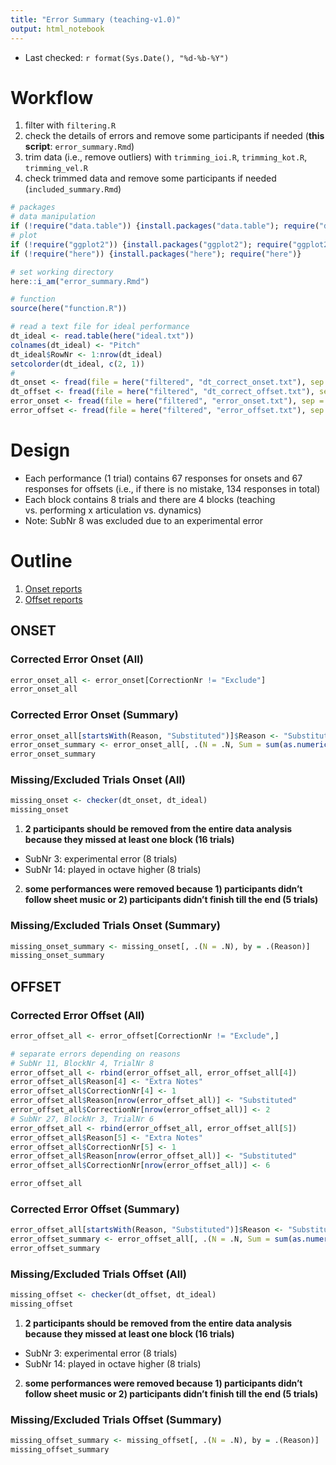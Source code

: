 ```yaml
---
title: "Error Summary (teaching-v1.0)"
output: html_notebook
---
```


- Last checked: `r format(Sys.Date(), "%d-%b-%Y")`

# Workflow
1. filter with `filtering.R`
2. check the details of errors and remove some participants if needed (**this script**: `error_summary.Rmd`)
3. trim data (i.e., remove outliers) with `trimming_ioi.R`, `trimming_kot.R`, `trimming_vel.R`
4. check trimmed data and remove some participants if needed (`included_summary.Rmd`)

```r
# packages
# data manipulation
if (!require("data.table")) {install.packages("data.table"); require("data.table")}
# plot
if (!require("ggplot2")) {install.packages("ggplot2"); require("ggplot2")}
if (!require("here")) {install.packages("here"); require("here")}

# set working directory
here::i_am("error_summary.Rmd")

# function
source(here("function.R"))

# read a text file for ideal performance
dt_ideal <- read.table(here("ideal.txt"))
colnames(dt_ideal) <- "Pitch"
dt_ideal$RowNr <- 1:nrow(dt_ideal)
setcolorder(dt_ideal, c(2, 1))
# 
dt_onset <- fread(file = here("filtered", "dt_correct_onset.txt"), sep = ",")
dt_offset <- fread(file = here("filtered", "dt_correct_offset.txt"), sep = ",")
error_onset <- fread(file = here("filtered", "error_onset.txt"), sep = ",")
error_offset <- fread(file = here("filtered", "error_offset.txt"), sep = ",")
```

# Design
- Each performance (1 trial) contains 67 responses for onsets and 67 responses for offsets (i.e., if there is no mistake, 134 responses in total)
- Each block contains 8 trials and there are 4 blocks (teaching vs. performing x articulation vs. dynamics)
- Note: SubNr 8 was excluded due to an experimental error

# Outline
1. [Onset reports](#onset)
2. [Offset reports](#offset)

## ONSET
### Corrected Error Onset (All)
```r
error_onset_all <- error_onset[CorrectionNr != "Exclude"]
error_onset_all
```

### Corrected Error Onset (Summary)
```r
error_onset_all[startsWith(Reason, "Substituted")]$Reason <- "Substituted"
error_onset_summary <- error_onset_all[, .(N = .N, Sum = sum(as.numeric(CorrectionNr))), by = .(Reason)]
error_onset_summary
```

### Missing/Excluded Trials Onset (All)
```r
missing_onset <- checker(dt_onset, dt_ideal)
missing_onset
```

1. **2 participants should be removed from the entire data analysis because they missed at least one block (16 trials)**

- SubNr 3: experimental error (8 trials)
- SubNr 14: played in octave higher (8 trials)

2. **some performances were removed because 1) participants didn't follow sheet music or 2) participants didn't finish till the end (5 trials)**

### Missing/Excluded Trials Onset (Summary)
```r
missing_onset_summary <- missing_onset[, .(N = .N), by = .(Reason)]
missing_onset_summary
```

## OFFSET
### Corrected Error Offset (All)
```r
error_offset_all <- error_offset[CorrectionNr != "Exclude",]

# separate errors depending on reasons
# SubNr 11, BlockNr 4, TrialNr 8
error_offset_all <- rbind(error_offset_all, error_offset_all[4])
error_offset_all$Reason[4] <- "Extra Notes"
error_offset_all$CorrectionNr[4] <- 1
error_offset_all$Reason[nrow(error_offset_all)] <- "Substituted"
error_offset_all$CorrectionNr[nrow(error_offset_all)] <- 2
# SubNr 27, BlockNr 3, TrialNr 6
error_offset_all <- rbind(error_offset_all, error_offset_all[5])
error_offset_all$Reason[5] <- "Extra Notes"
error_offset_all$CorrectionNr[5] <- 1
error_offset_all$Reason[nrow(error_offset_all)] <- "Substituted"
error_offset_all$CorrectionNr[nrow(error_offset_all)] <- 6

error_offset_all
```

### Corrected Error Offset (Summary)
```r
error_offset_all[startsWith(Reason, "Substituted")]$Reason <- "Substituted"
error_offset_summary <- error_offset_all[, .(N = .N, Sum = sum(as.numeric(CorrectionNr))), by = .(Reason)]
error_offset_summary
```

### Missing/Excluded Trials Offset (All)
```r
missing_offset <- checker(dt_offset, dt_ideal)
missing_offset
```

1. **2 participants should be removed from the entire data analysis because they missed at least one block (16 trials)**

- SubNr 3: experimental error (8 trials)
- SubNr 14: played in octave higher (8 trials)

2. **some performances were removed because 1) participants didn't follow sheet music or 2) participants didn't finish till the end (5 trials)**

### Missing/Excluded Trials Offset (Summary)
```r
missing_offset_summary <- missing_offset[, .(N = .N), by = .(Reason)]
missing_offset_summary
```
